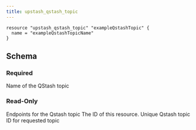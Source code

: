 ```yaml
---
title: upstash_qstash_topic
---
```


<RequestExample>

```hcl Example Usage
resource "upstash_qstash_topic" "exampleQstashTopic" {
  name = "exampleQstashTopicName"
}
```

</RequestExample>

## Schema

### Required

<ParamField query="name" type="string">
    Name of the QStash topic
</ParamField>

### Read-Only

<ResponseField name="endpoints" type="list(map(string))">
    Endpoints for the Qstash topic
</ResponseField>

<ResponseField name="id" type="string">
    The ID of this resource.
</ResponseField>

<ResponseField name="topic_id" type="string">
    Unique Qstash topic ID for requested topic
</ResponseField>
